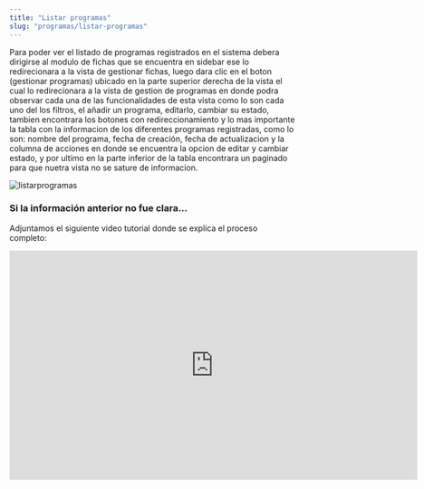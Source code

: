 ```yaml
---
title: "Listar programas"
slug: "programas/listar-programas"
---
```



<Tabs>
  <TabItem label="Endpoint">
    <ApiEndpoint url={`${API_BASE_URL}admin/programas`} />
  </TabItem>
</Tabs>

Para poder ver el listado de programas registrados en el sistema debera dirigirse al modulo de fichas que se encuentra en sidebar ese lo redirecionara a la vista de gestionar fichas, luego dara clic en el boton (gestionar programas) ubicado en la parte superior derecha de la vista el cual lo redirecionara a la vista de gestion de programas en donde podra observar cada una de las funcionalidades de esta vista como lo son cada uno del los filtros, el añadir un programa, editarlo, cambiar su estado, tambien encontrara los botones con redireccionamiento y lo mas importante la tabla con la informacion de los diferentes programas registradas, como lo son: nombre del programa, fecha de creación, fecha de actualizacion y la columna de acciones en donde se encuentra la opcion de editar y cambiar estado, y por ultimo en la parte inferior de la tabla encontrara un paginado para que nuetra vista no se sature de informacion.

<Image src={listarprogramas} alt="listarprogramas" width={3148} height={2270} />

### Si la información anterior no fue clara...

Adjuntamos el siguiente video tutorial donde se explica el proceso completo:

<div style={{ display: "flex", justifyContent: "center" }}>
  <iframe
    width="720"
    height="405"
    src="https://www.youtube.com/embed/guSxscvVnvA"
    title="Tutorial"
    frameBorder="0"
    allow="accelerometer; autoplay; clipboard-write; encrypted-media; gyroscope; picture-in-picture"
    allowFullScreen
  ></iframe>
</div>
